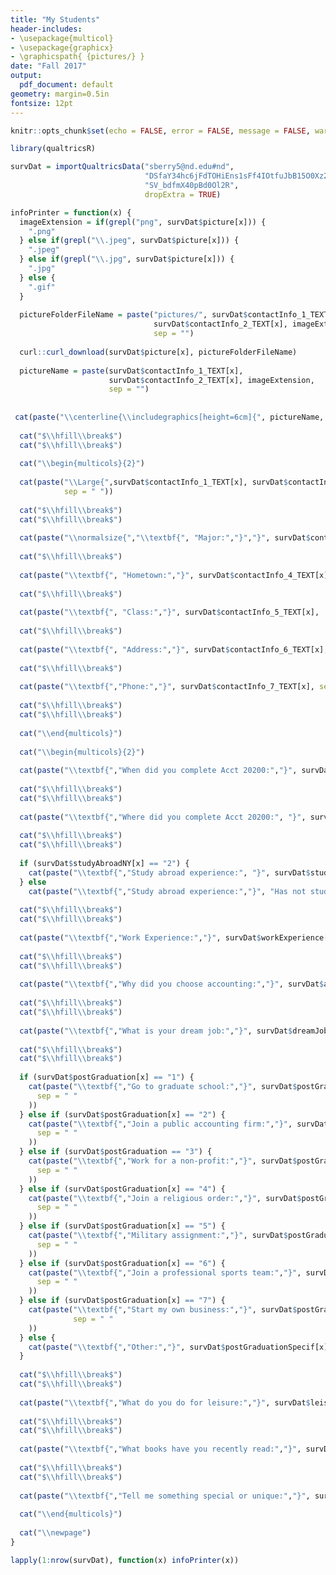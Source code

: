 ---
title: "My Students"
header-includes:
- \usepackage{multicol}
- \usepackage{graphicx}
- \graphicspath{ {pictures/} }
date: "Fall 2017"
output:
  pdf_document: default
geometry: margin=0.5in
fontsize: 12pt
---

```{r setup, include=FALSE}
knitr::opts_chunk$set(echo = FALSE, error = FALSE, message = FALSE, warning = FALSE)

library(qualtricsR)

survDat = importQualtricsData("sberry5@nd.edu#nd", 
                              "DSfaY34hc6jFdTOHiEns1sFf4IOtfuJbB15O0Xz2", 
                              "SV_bdfmX40pBd0Ol2R", 
                              dropExtra = TRUE)
```

```{r, results='asis'}

infoPrinter = function(x) {
  imageExtension = if(grepl("png", survDat$picture[x])) {
    ".png"
  } else if(grepl("\\.jpeg", survDat$picture[x])) {
    ".jpeg"
  } else if(grepl("\\.jpg", survDat$picture[x])) {
    ".jpg"
  } else {
    ".gif"
  }
  
  pictureFolderFileName = paste("pictures/", survDat$contactInfo_1_TEXT[x], 
                                survDat$contactInfo_2_TEXT[x], imageExtension, 
                                sep = "")
  
  curl::curl_download(survDat$picture[x], pictureFolderFileName)
  
  pictureName = paste(survDat$contactInfo_1_TEXT[x], 
                      survDat$contactInfo_2_TEXT[x], imageExtension, 
                      sep = "")
  
  
 cat(paste("\\centerline{\\includegraphics[height=6cm]{", pictureName, "}", "}", sep = ""))
  
  cat("$\\hfill\\break$")
  cat("$\\hfill\\break$")
  
  cat("\\begin{multicols}{2}")
  
  cat(paste("\\Large{",survDat$contactInfo_1_TEXT[x], survDat$contactInfo_2_TEXT[x], "}",
            sep = " "))
  
  cat("$\\hfill\\break$")
  cat("$\\hfill\\break$")
  
  cat(paste("\\normalsize{","\\textbf{", "Major:","}","}", survDat$contactInfo_3_TEXT[x], sep = " "))
  
  cat("$\\hfill\\break$")
  
  cat(paste("\\textbf{", "Hometown:","}", survDat$contactInfo_4_TEXT[x], sep = " "))
  
  cat("$\\hfill\\break$")
  
  cat(paste("\\textbf{", "Class:","}", survDat$contactInfo_5_TEXT[x],  sep = " "))
  
  cat("$\\hfill\\break$")
  
  cat(paste("\\textbf{", "Address:","}", survDat$contactInfo_6_TEXT[x], sep = " "))
  
  cat("$\\hfill\\break$")
  
  cat(paste("\\textbf{","Phone:","}", survDat$contactInfo_7_TEXT[x], sep = " "))
  
  cat("$\\hfill\\break$")
  cat("$\\hfill\\break$")
  
  cat("\\end{multicols}")
  
  cat("\\begin{multicols}{2}")
  
  cat(paste("\\textbf{","When did you complete Acct 20200:","}", survDat$acct20200_1_TEXT[x]), sep = " ")
  
  cat("$\\hfill\\break$")
  cat("$\\hfill\\break$")
  
  cat(paste("\\textbf{","Where did you complete Acct 20200:", "}", survDat$acct20200_2_TEXT[x]), sep = " ")
  
  cat("$\\hfill\\break$")
  cat("$\\hfill\\break$")
  
  if (survDat$studyAbroadNY[x] == "2") {
    cat(paste("\\textbf{","Study abroad experience:", "}", survDat$studyAbroadWhere[x]), sep = " ")
  } else
    cat(paste("\\textbf{","Study abroad experience:","}", "Has not studied abroad"), sep = " ")
  
  cat("$\\hfill\\break$")
  cat("$\\hfill\\break$")
  
  cat(paste("\\textbf{","Work Experience:","}", survDat$workExperience[x]), sep = " ")
  
  cat("$\\hfill\\break$")
  cat("$\\hfill\\break$")
  
  cat(paste("\\textbf{","Why did you choose accounting:","}", survDat$accountingReason[x], sep = " "))
  
  cat("$\\hfill\\break$")
  cat("$\\hfill\\break$")
  
  cat(paste("\\textbf{","What is your dream job:","}", survDat$dreamJob[x]), sep = " ")
  
  cat("$\\hfill\\break$")
  cat("$\\hfill\\break$")
  
  if (survDat$postGraduation[x] == "1") {
    cat(paste("\\textbf{","Go to graduate school:","}", survDat$postGraduationSpecif[x],
      sep = " "
    ))
  } else if (survDat$postGraduation[x] == "2") {
    cat(paste("\\textbf{","Join a public accounting firm:","}", survDat$postGraduationSpecif[x],
      sep = " "
    ))
  } else if (survDat$postGraduation == "3") {
    cat(paste("\\textbf{","Work for a non-profit:","}", survDat$postGraduationSpecif[x],
      sep = " "
    ))
  } else if (survDat$postGraduation[x] == "4") {
    cat(paste("\\textbf{","Join a religious order:","}", survDat$postGraduationSpecif[x],
      sep = " "
    ))
  } else if (survDat$postGraduation[x] == "5") {
    cat(paste("\\textbf{","Military assignment:","}", survDat$postGraduationSpecif[x],
      sep = " "
    ))
  } else if (survDat$postGraduation[x] == "6") {
    cat(paste("\\textbf{","Join a professional sports team:","}", survDat$postGraduationSpecif[x],
      sep = " "
    ))
  } else if (survDat$postGraduation[x] == "7") {
    cat(paste("\\textbf{","Start my own business:","}", survDat$postGraduationSpecif[x], 
              sep = " "
    ))
  } else {
    cat(paste("\\textbf{","Other:","}", survDat$postGraduationSpecif[x], sep = " "))
  }
  
  cat("$\\hfill\\break$")
  cat("$\\hfill\\break$")
  
  cat(paste("\\textbf{","What do you do for leisure:","}", survDat$leisure[x]), sep = " ")
  
  cat("$\\hfill\\break$")
  cat("$\\hfill\\break$")
  
  cat(paste("\\textbf{","What books have you recently read:","}", survDat$books[x]), sep = "")
  
  cat("$\\hfill\\break$")
  cat("$\\hfill\\break$")
  
  cat(paste("\\textbf{","Tell me something special or unique:","}", survDat$special[x]), sep = "")
  
  cat("\\end{multicols}")
  
  cat("\\newpage")
}

lapply(1:nrow(survDat), function(x) infoPrinter(x))
```